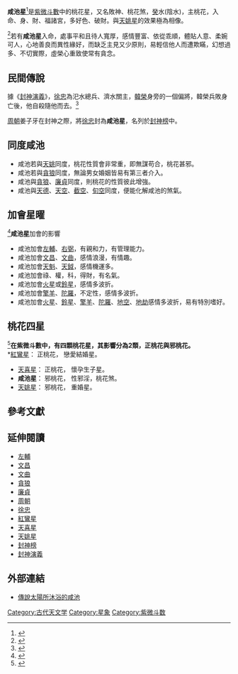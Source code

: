 {{otheruses|subject=紫微斗數的咸池星|other=與咸池星同名的其他意思|咸池 (消歧義)}}
'''咸池星'''<ref>{{cite web|title=紫微斗數中的桃花星--咸池|url=http://m.dajiazhao.com/paipan/zwdsjc/9658.html|publisher=大家算命網|accessdate=2016-12-10|archive-date=2020-01-08|archive-url=https://web.archive.org/web/20200108075351/http://m.dajiazhao.com/paipan/zwdsjc/9658.html|dead-url=no}}</ref>是[[紫微斗數|紫微斗數]]中的桃花星，又名敗神、桃花煞，[[癸|癸]]水(陰水)，主桃花，入命、身、財、福諸宮，多好色、破財。與[[天姚星|天姚星]]的效果極為相像。

<ref>{{cite web|title=紫微乙級星曜之咸池星|url=https://m.lnka.tw/detail.aspx?articleId=641|publisher=靈匣|accessdate=2016-12-10|archive-date=2018-10-06|archive-url=https://web.archive.org/web/20181006204902/https://m.lnka.tw/detail.aspx?articleId=641|dead-url=no}}</ref>若有'''咸池星'''入命，處事平和且待人寬厚，感情豐富、依從乖順，體貼人意、柔婉可人，心地善良而異性緣好，而缺乏主見又少原則，易輕信他人而遭欺瞞，幻想過多、不切實際，虛榮心重致使常有貪念。

==民間傳說==
據《[[封神演義|封神演義]]》，[[徐忠|徐忠]]為汜水總兵、濟水關主，[[韓榮|韓榮]]身旁的一個偏將，韓榮兵敗身亡後，他自殺隨他而去。<ref>{{cite web|title=簡介咸池星|url=http://www.myfate.com.tw/think/00154.asp|publisher=富廬|accessdate=2016-12-10|archive-date=2020-02-02|archive-url=https://web.archive.org/web/20200202110451/http://www.myfate.com.tw/think/00154.asp|dead-url=no}}</ref>

[[周朝|周朝]]姜子牙在封神之際，將[[徐忠|徐忠]]封為'''咸池星'''，名列於[[封神榜|封神榜]]中。

==同度咸池==
*咸池若與[[天姚星|天姚]]同度，桃花性質會非常重，即無謀苟合，桃花甚邪。
*咸池若與[[貪狼|貪狼]]同度，無論男女婚姻皆易有第三者介入。
*咸池與[[貪狼|貪狼]]、[[廉貞|廉貞]]同度，則桃花的性質彼此增強。
*咸池與[[天德星|天德]]、[[天空星|天空]]、[[空亡#截路空亡|截空]]、[[空亡#旬中空亡|旬空]]同度，便能化解咸池的煞氣。

==加會星曜==
<ref>{{Cite web|title=深入解讀紫微斗數|url=http://www.go108.com.cn/article/200806/1371_5.html|publisher=Go108|access-date=2016-12-10|archive-url=https://web.archive.org/web/20180930130659/http://www.go108.com.cn/article/200806/1371_5.html|archive-date=2018-09-30|dead-url=yes}}</ref>'''咸池星'''加會的影響
*咸池加會[[左輔|左輔]]、[[右弼|右弼]]，有親和力，有管理能力。
*咸池加會[[文昌|文昌]]、[[文曲|文曲]]，感情浪漫，有情趣。
*咸池加會[[天魁|天魁]]、[[天鉞|天鉞]]，感情機運多。
*咸池加會祿、權，科，得財，有名氣。
*咸池加會[[火星|火星]]或[[鈴星|鈴星]]，感情多波折。
*咸池加會[[擎羊|擎羊]]、[[陀羅|陀羅]]，不定性，感情多波折。
*咸池加會[[火星|火星]]、[[鈴星|鈴星]]、[[擎羊|擎羊]]、[[陀羅|陀羅]]、[[地空|地空]]、[[地劫|地劫]]感情多波折，易有特別嗜好。
==桃花四星==
<ref>{{Cite web|title=紫微斗數之四顆桃花星|url=http://www.or.com.tw/web/magazine/astrology.php?MagazineCategoryID=12&MagazinePageID=218&Volume=59|publisher=台中精機|accessdate=2016-12-10|archive-date=2016-12-20|archive-url=https://web.archive.org/web/20161220091307/http://www.or.com.tw/web/magazine/astrology.php?MagazineCategoryID=12&MagazinePageID=218&Volume=59|dead-url=no}}</ref>'''在紫微斗數中，有四顆桃花星，其影響分為2類，正桃花與邪桃花。'''<br>
*[[紅鸞星|紅鸞星]]： 正桃花， 戀愛結婚星。
*[[天喜星|天喜星]]： 正桃花， 懷孕生子星。
*'''咸池星'''： 邪桃花， 性邪淫，桃花煞。
*[[天姚星|天姚星]]： 邪桃花， 重婚星。
==參考文獻==
{{reflist}}
==延伸閱讀==
*[[左輔|左輔]]
*[[文昌|文昌]]
*[[文曲|文曲]]
*[[貪狼|貪狼]]
*[[廉貞|廉貞]]
*[[周朝|周朝]]
*[[徐忠|徐忠]]
*[[紅鸞星|紅鸞星]]
*[[天喜星|天喜星]]
*[[天姚星|天姚星]]
*[[封神榜|封神榜]]
*[[封神演義|封神演義]]
==外部連結==
*[http://pedia.cloud.edu.tw/Entry/Detail/?title=咸池 傳說太陽所沐浴的咸池]{{Wayback|url=http://pedia.cloud.edu.tw/Entry/Detail/?title=%E5%92%B8%E6%B1%A0 |date=20190812055303 }}

[[Category:古代天文学|Category:古代天文学]]
[[Category:星象|Category:星象]]
[[Category:紫微斗数|Category:紫微斗数]]